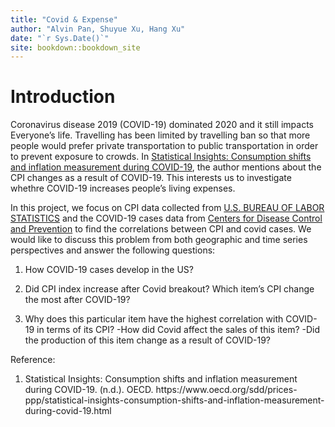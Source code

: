 ```yaml
--- 
title: "Covid & Expense"
author: "Alvin Pan, Shuyue Xu, Hang Xu"
date: "`r Sys.Date()`"
site: bookdown::bookdown_site
---
```


# Introduction

Coronavirus disease 2019 (COVID-19) dominated 2020 and it still impacts Everyone's life. Travelling has been limited by travelling ban so that more people would prefer private transportation to public transportation in order to prevent exposure to crowds. In [Statistical Insights: Consumption shifts and inflation measurement during COVID-19](https://www.oecd.org/sdd/prices-ppp/statistical-insights-consumption-shifts-and-inflation-measurement-during-covid-19.htm), the author mentions about the CPI changes as a result of COVID-19. This interests us to investigate whethre COVID-19 increases people's living expenses.

In this project, we focus on CPI data collected from [U.S. BUREAU OF LABOR STATISTICS](https://beta.bls.gov/labs/) and the COVID-19 cases data from [Centers for Disease Control and Prevention](https://www.cdc.gov/) to find the correlations between CPI and covid cases. We would like to discuss this problem from both geographic and time series perspectives and answer the following questions:

1. How COVID-19 cases develop in the US?

2. Did CPI index increase after Covid breakout? Which item's CPI change the most after COVID-19?

3. Why does this particular item have the highest correlation with COVID-19 in terms of its CPI?
   -How did Covid affect the sales of this item?
   -Did the production of this item change as a result of COVID-19?









Reference: 

1. Statistical Insights: Consumption shifts and inflation measurement during COVID-19. (n.d.). OECD. https://www.oecd.org/sdd/prices-ppp/statistical-insights-consumption-shifts-and-inflation-measurement-during-covid-19.html